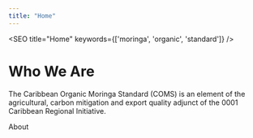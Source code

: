 ```yaml
---
title: "Home"
---
```



<SEO title="Home" keywords={['moringa', 'organic', 'standard']} />

# Who We Are

The Caribbean Organic Moringa Standard (COMS) is an element of the agricultural, carbon mitigation and export quality adjunct of the 0001 Caribbean Regional Initiative.

<Link to="/about/">About</Link>

